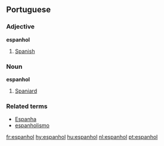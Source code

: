 ==Portuguese==
===Adjective===
'''espanhol'''
# [[Spanish]]

===Noun===
'''espanhol'''

# [[Spaniard]]

===Related terms===
*[[Espanha]]
*[[espanholismo]]

[[fr:espanhol]]
[[hy:espanhol]]
[[hu:espanhol]]
[[nl:espanhol]]
[[pt:espanhol]]
